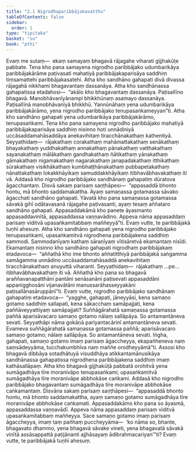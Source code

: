 ```yaml
---
title: "2.1 Nigrodhaparibbājakavatthu"
tableOfContents: false
sidebar:
  order: 1
type: "tipitaka"
basket: "su"
book: "pthi"
---
```



<DynamicBreadcrumb />

<Division number="49" book="pthi">

<Paragraph number="109" book="pthi">
Evaṃ me sutaṃ—  ekaṃ samayaṃ bhagavā rājagahe viharati gijjhakūṭe pabbate. Tena kho pana samayena nigrodho paribbājako udumbarikāya paribbājakārāme paṭivasati mahatiyā paribbājakaparisāya saddhiṃ tiṃsamattehi paribbājakasatehi. Atha kho sandhāno gahapati divā divassa rājagahā nikkhami bhagavantaṃ dassanāya. Atha kho sandhānassa gahapatissa etadahosi—  “akālo kho bhagavantaṃ dassanāya. Paṭisallīno bhagavā. Manobhāvanīyānampi bhikkhūnaṃ asamayo dassanāya. Paṭisallīnā manobhāvanīyā bhikkhū. Yannūnāhaṃ yena udumbarikāya paribbājakārāmo, yena nigrodho paribbājako tenupasaṅkameyyan”ti. Atha kho sandhāno gahapati yena udumbarikāya paribbājakārāmo, tenupasaṅkami.
</Paragraph>

</Division>
<Division number="50" book="pthi">

<Paragraph number="110" book="pthi">
Tena kho pana samayena nigrodho paribbājako mahatiyā paribbājakaparisāya saddhiṃ nisinno hoti unnādiniyā uccāsaddamahāsaddāya anekavihitaṃ tiracchānakathaṃ kathentiyā. Seyyathidaṃ—  rājakathaṃ corakathaṃ mahāmattakathaṃ senākathaṃ bhayakathaṃ yuddhakathaṃ annakathaṃ pānakathaṃ vatthakathaṃ sayanakathaṃ mālākathaṃ gandhakathaṃ ñātikathaṃ yānakathaṃ gāmakathaṃ nigamakathaṃ nagarakathaṃ janapadakathaṃ itthikathaṃ sūrakathaṃ visikhākathaṃ kumbhaṭṭhānakathaṃ pubbapetakathaṃ nānattakathaṃ lokakkhāyikaṃ samuddakkhāyikaṃ itibhavābhavakathaṃ iti vā.
</Paragraph>

</Division>
<Division number="51" book="pthi">

<Paragraph number="111" book="pthi">
Addasā kho nigrodho paribbājako sandhānaṃ gahapatiṃ dūratova āgacchantaṃ. Disvā sakaṃ parisaṃ saṇṭhāpesi—  “appasaddā bhonto hontu, mā bhonto saddamakattha. Ayaṃ samaṇassa gotamassa sāvako āgacchati sandhāno gahapati. Yāvatā kho pana samaṇassa gotamassa sāvakā gihī odātavasanā rājagahe paṭivasanti, ayaṃ tesaṃ aññataro sandhāno gahapati. Appasaddakāmā kho panete āyasmanto appasaddavinītā, appasaddassa vaṇṇavādino. Appeva nāma appasaddaṃ parisaṃ viditvā upasaṅkamitabbaṃ maññeyyā”ti. Evaṃ vutte, te paribbājakā tuṇhī ahesuṃ.
</Paragraph>

</Division>
<Division number="52" book="pthi">

<Paragraph number="112" book="pthi">
Atha kho sandhāno gahapati yena nigrodho paribbājako tenupasaṅkami, upasaṅkamitvā nigrodhena paribbājakena saddhiṃ sammodi. Sammodanīyaṃ kathaṃ sāraṇīyaṃ vītisāretvā ekamantaṃ nisīdi. Ekamantaṃ nisinno kho sandhāno gahapati nigrodhaṃ paribbājakaṃ etadavoca—  “aññathā kho ime bhonto aññatitthiyā paribbājakā saṅgamma samāgamma unnādino uccāsaddamahāsaddā anekavihitaṃ tiracchānakathaṃ anuyuttā viharanti. Seyyathidaṃ—  rājakathaṃ …pe…  itibhavābhavakathaṃ iti vā. Aññathā kho pana so bhagavā araññavanapatthāni pantāni senāsanāni paṭisevati appasaddāni appanigghosāni vijanavātāni manussarāhasseyyakāni paṭisallānasāruppānī”ti.
</Paragraph>

</Division>
<Division number="53" book="pthi">

<Paragraph number="113" book="pthi">
Evaṃ vutte, nigrodho paribbājako sandhānaṃ gahapatiṃ etadavoca—  “yagghe, gahapati, jāneyyāsi, kena samaṇo gotamo saddhiṃ sallapati, kena sākacchaṃ samāpajjati, kena paññāveyyattiyaṃ samāpajjati? Suññāgārahatā samaṇassa gotamassa paññā aparisāvacaro samaṇo gotamo nālaṃ sallāpāya. So antamantāneva sevati. Seyyathāpi nāma gokāṇā pariyantacārinī antamantāneva sevati. Evameva suññāgārahatā samaṇassa gotamassa paññā; aparisāvacaro samaṇo gotamo; nālaṃ sallāpāya. So antamantāneva sevati. Iṅgha, gahapati, samaṇo gotamo imaṃ parisaṃ āgaccheyya, ekapañheneva naṃ saṃsādeyyāma, tucchakumbhīva naṃ maññe orodheyyāmā”ti.
</Paragraph>

</Division>
<Division number="54" book="pthi">

<Paragraph number="114" book="pthi">
Assosi kho bhagavā dibbāya sotadhātuyā visuddhāya atikkantamānusikāya sandhānassa gahapatissa nigrodhena paribbājakena saddhiṃ imaṃ kathāsallāpaṃ. Atha kho bhagavā gijjhakūṭā pabbatā orohitvā yena sumāgadhāya tīre moranivāpo tenupasaṅkami; upasaṅkamitvā sumāgadhāya tīre moranivāpe abbhokāse caṅkami. Addasā kho nigrodho paribbājako bhagavantaṃ sumāgadhāya tīre moranivāpe abbhokāse caṅkamantaṃ. Disvāna sakaṃ parisaṃ saṇṭhāpesi—  “appasaddā bhonto hontu, mā bhonto saddamakattha, ayaṃ samaṇo gotamo sumāgadhāya tīre moranivāpe abbhokāse caṅkamati. Appasaddakāmo kho pana so āyasmā, appasaddassa vaṇṇavādī. Appeva nāma appasaddaṃ parisaṃ viditvā upasaṅkamitabbaṃ maññeyya. Sace samaṇo gotamo imaṃ parisaṃ āgaccheyya, imaṃ taṃ pañhaṃ puccheyyāma—  ‘ko nāma so, bhante, bhagavato dhammo, yena bhagavā sāvake vineti, yena bhagavatā sāvakā vinītā assāsappattā paṭijānanti ajjhāsayaṃ ādibrahmacariyan’”ti? Evaṃ vutte, te paribbājakā tuṇhī ahesuṃ.
</Paragraph>
</Division>